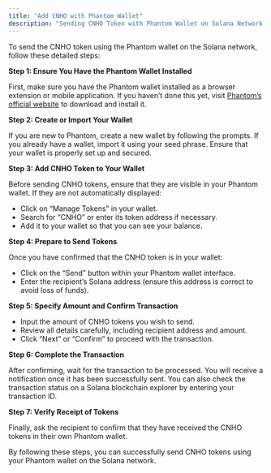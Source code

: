 ```yaml
---
title: "Add CNHO with Phantom Wallet"
description: "Sending CNHO Token with Phantom Wallet on Solana Network."
---
```


To send the CNHO token using the Phantom wallet on the Solana network, follow these detailed steps:

**Step 1: Ensure You Have the Phantom Wallet Installed**

First, make sure you have the Phantom wallet installed as a browser extension or mobile application. If you haven’t done this yet, visit [<u>Phantom’s official website</u>](https://phantom.app/) to download and install it.

**Step 2: Create or Import Your Wallet**

If you are new to Phantom, create a new wallet by following the prompts. If you already have a wallet, import it using your seed phrase. Ensure that your wallet is properly set up and secured.

**Step 3: Add CNHO Token to Your Wallet**

Before sending CNHO tokens, ensure that they are visible in your Phantom wallet. If they are not automatically displayed:

- Click on “Manage Tokens” in your wallet.
- Search for “CNHO” or enter its token address if necessary.
- Add it to your wallet so that you can see your balance.

**Step 4: Prepare to Send Tokens**

Once you have confirmed that the CNHO token is in your wallet:

- Click on the “Send” button within your Phantom wallet interface.
- Enter the recipient’s Solana address (ensure this address is correct to avoid loss of funds).

**Step 5: Specify Amount and Confirm Transaction**

- Input the amount of CNHO tokens you wish to send.
- Review all details carefully, including recipient address and amount.
- Click “Next” or “Confirm” to proceed with the transaction.

**Step 6: Complete the Transaction**

After confirming, wait for the transaction to be processed. You will receive a notification once it has been successfully sent. You can also check the transaction status on a Solana blockchain explorer by entering your transaction ID.

**Step 7: Verify Receipt of Tokens**

Finally, ask the recipient to confirm that they have received the CNHO tokens in their own Phantom wallet.

By following these steps, you can successfully send CNHO tokens using your Phantom wallet on the Solana network.